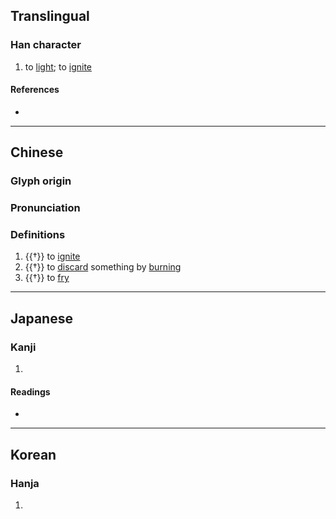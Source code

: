 {{character info}}
==Translingual==

===Han character===
{{Han char|rn=86|rad=火|as=07|sn=11|four=93847|canj=FICE|ids=⿰火夋}}

# to [[light]]; to [[ignite]]

====References====
* {{Han ref|kx=0673.030|dkj=19079|dj=1081.070|hdz=32206.120|uh=710C|ud=28940|bh=D64D|bd=54861}}

----

==Chinese==
{{zh-forms}}

===Glyph origin===
{{Han etym}}

===Pronunciation===
{{zh-pron
|m=jùn,qū
|c=ceot1,zeon3
|mc=y
|oc=y
|cat=v
}}

===Definitions===
{{zh-hanzi}}

# {{†}} to [[ignite]]
# {{†}} to [[discard]] something by [[burning]]
# {{†}} to [[fry]]

----

==Japanese==

===Kanji===
{{ja-kanji|grade=|rs=火07}}

# {{rfdef|ja|sort=火07}}

====Readings====
* {{ja-readings|on=[[しゅん]] (shun), [[そん]] (son), [[さん]] (san)|kun=[[やく]] (yaku)}}

----

==Korean==

===Hanja===
{{ko-hanja|hangeul=준|eumhun=|rv=jun|mr=chun|y=cwun}}

# {{rfdef|ko|sort=火07}}